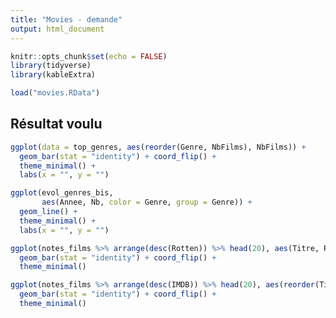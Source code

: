 ```yaml
---
title: "Movies - demande"
output: html_document
---
```


```r
knitr::opts_chunk$set(echo = FALSE)
library(tidyverse)
library(kableExtra)

load("movies.RData")
```

<style type="text/css">
.main-container {
  max-width: 80% !important;
  margin-left: auto;
  margin-right: auto;
}
</style>

## Résultat voulu

```r
ggplot(data = top_genres, aes(reorder(Genre, NbFilms), NbFilms)) +
  geom_bar(stat = "identity") + coord_flip() +
  theme_minimal() +
  labs(x = "", y = "")

ggplot(evol_genres_bis, 
       aes(Annee, Nb, color = Genre, group = Genre)) +
  geom_line() +
  theme_minimal() +
  labs(x = "", y = "")
```


```r
ggplot(notes_films %>% arrange(desc(Rotten)) %>% head(20), aes(Titre, Rotten)) +
  geom_bar(stat = "identity") + coord_flip() +
  theme_minimal()

ggplot(notes_films %>% arrange(desc(IMDB)) %>% head(20), aes(reorder(Titre, IMDB), IMDB)) +
  geom_bar(stat = "identity") + coord_flip() +
  theme_minimal()
```
